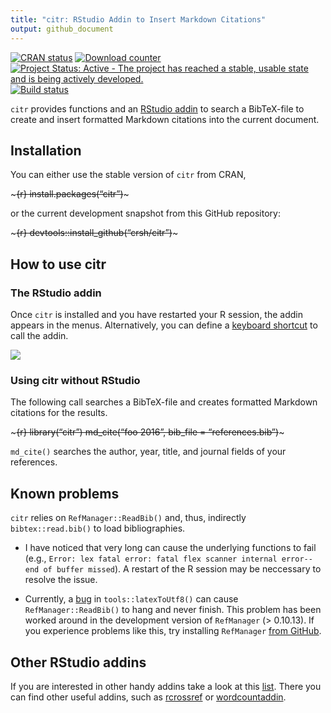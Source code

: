 ```yaml
---
title: "citr: RStudio Addin to Insert Markdown Citations"
output: github_document
---
```


[![CRAN status](http://www.r-pkg.org/badges/version/citr)](https://cran.r-project.org/web/packages/citr/index.html) [![Download counter](http://cranlogs.r-pkg.org/badges/citr)](https://cran.r-project.org/web/packages/citr/index.html)
[![Project Status: Active - The project has reached a stable, usable state and is being actively developed.](http://www.repostatus.org/badges/latest/active.svg)](http://www.repostatus.org/#active)
[![Build status](https://travis-ci.org/crsh/citr.svg?branch=master)](https://travis-ci.org/crsh/citr)

`citr` provides functions and an [RStudio addin](https://rstudio.github.io/rstudioaddins/) to search a BibTeX-file to create and insert formatted Markdown citations into the current document.

## Installation

You can either use the stable version of `citr` from CRAN,

~~~{r}
install.packages("citr")
~~~

or the current development snapshot from this GitHub repository:

~~~{r}
devtools::install_github("crsh/citr")
~~~


## How to use citr

### The RStudio addin

Once `citr` is installed and you have restarted your R session,  the addin appears in the menus.
Alternatively, you can define a [keyboard shortcut](https://rstudio.github.io/rstudioaddins/#keyboard-shorcuts) to call the addin.

![](inst/images/addin_demo.gif)


### Using citr without RStudio

The following call searches a BibTeX-file and creates formatted Markdown citations for the results.

~~~{r}
library("citr")
md_cite("foo 2016", bib_file = "references.bib")
~~~

`md_cite()` searches the author, year, title, and journal fields of your references.


## Known problems
`citr` relies on `RefManager::ReadBib()` and, thus, indirectly `bibtex::read.bib()` to load bibliographies.

- I have noticed that very long can cause the underlying functions to fail (e.g., `Error: lex fatal error:
fatal flex scanner internal error--end of buffer missed`).
A restart of the R session may be neccessary to resolve the issue.

- Currently, a [bug](https://github.com/mwmclean/RefManageR/issues/16) in `tools::latexToUtf8()` can cause `RefManager::ReadBib()` to hang and never finish.
This problem has been worked around in the development version of `RefManager` (> 0.10.13).
If you experience problems like this, try installing `RefManager` [from GitHub](https://github.com/mwmclean/RefManageR).

## Other RStudio addins

If you are interested in other handy addins take a look at this [list](https://github.com/daattali/addinslist#readme). There you can find other useful addins, such as [rcrossref](https://github.com/ropensci/rcrossref) or [wordcountaddin](https://github.com/benmarwick/wordcountaddin).